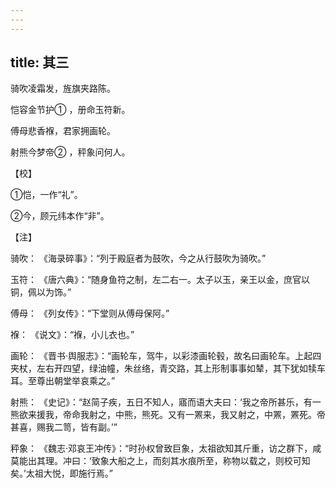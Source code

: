 ```yaml
---
---
---
```

title: 其三
---




骑吹凌霜发，旌旗夹路陈。

恺容金节护① ，册命玉符新。

傅母悲香褓，君家拥画轮。

射熊今梦帝② ，秤象问何人。

【校】

①恺，一作“礼”。

②今，顾元纬本作“非”。

【注】

骑吹： 《海录碎事》：“列于殿庭者为鼓吹，今之从行鼓吹为骑吹。”

玉符： 《唐六典》：“随身鱼符之制，左二右一。太子以玉，亲王以金，庶官以铜，佩以为饰。”

傅母： 《列女传》：“下堂则从傅母保阿。”

褓： 《说文》：“褓，小儿衣也。”

画轮： 《晋书·舆服志》：“画轮车，驾牛，以彩漆画轮毂，故名曰画轮车。上起四夹杖，左右开四望，绿油幢，朱丝络，青交路，其上形制事事如辇，其下犹如犊车耳。至尊出朝堂举哀乘之。”

射熊： 《史记》：“赵简子疾，五日不知人，寤而语大夫曰：‘我之帝所甚乐，有一熊欲来援我，帝命我射之，中熊，熊死。又有一罴来，我又射之，中罴，罴死。帝甚喜，赐我二笥，皆有副。’”

秤象： 《魏志·邓哀王冲传》：“时孙权曾致巨象，太祖欲知其斤重，访之群下，咸莫能出其理。冲曰：‘致象大船之上，而刻其水痕所至，称物以载之，则校可知矣。’太祖大悦，即施行焉。”